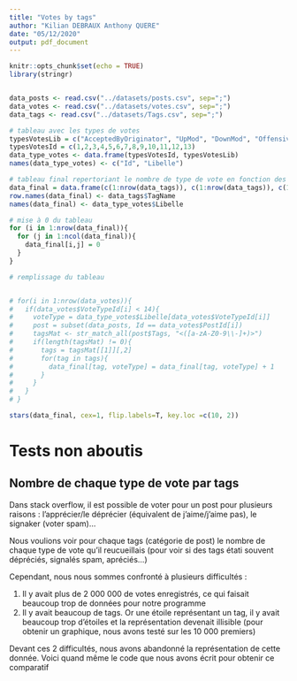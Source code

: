 ```yaml
---
title: "Votes by tags"
author: "Kilian DEBRAUX Anthony QUERE"
date: "05/12/2020"
output: pdf_document
---
```


```r
knitr::opts_chunk$set(echo = TRUE)
library(stringr)


data_posts <- read.csv("../datasets/posts.csv", sep=";")
data_votes <- read.csv("../datasets/votes.csv", sep=";")
data_tags <- read.csv("../datasets/Tags.csv", sep=";")

# tableau avec les types de votes
typesVotesLib = c("AcceptedByOriginator", "UpMod", "DownMod", "Offensive", "Favorite", "Close", "Reopen", "BountyStart", "BountyClose", "Deletion", "Undeletion", "Spam", "InformModerator")
typesVotesId = c(1,2,3,4,5,6,7,8,9,10,11,12,13)
data_type_votes <- data.frame(typesVotesId, typesVotesLib)
names(data_type_votes) <- c("Id", "Libelle")

# tableau final repertoriant le nombre de type de vote en fonction des tags
data_final = data.frame(c(1:nrow(data_tags)), c(1:nrow(data_tags)), c(1:nrow(data_tags)), c(1:nrow(data_tags)), c(1:nrow(data_tags)), c(1:nrow(data_tags)), c(1:nrow(data_tags)), c(1:nrow(data_tags)), c(1:nrow(data_tags)), c(1:nrow(data_tags)), c(1:nrow(data_tags)), c(1:nrow(data_tags)), c(1:nrow(data_tags)))
row.names(data_final) <- data_tags$TagName
names(data_final) <- data_type_votes$Libelle

# mise à 0 du tableau
for (i in 1:nrow(data_final)){
  for (j in 1:ncol(data_final)){
    data_final[i,j] = 0
  }
}

```

```r
# remplissage du tableau


# for(i in 1:nrow(data_votes)){
#   if(data_votes$VoteTypeId[i] < 14){
#     voteType = data_type_votes$Libelle[data_votes$VoteTypeId[i]]
#     post = subset(data_posts, Id == data_votes$PostId[i])
#     tagsMat <- str_match_all(post$Tags, "<([a-zA-Z0-9\\-]+)>")
#     if(length(tagsMat) != 0){
#       tags = tagsMat[[1]][,2]
#       for(tag in tags){
#         data_final[tag, voteType] = data_final[tag, voteType] + 1
#       }
#     }
#   }
# }
```

```r
stars(data_final, cex=1, flip.labels=T, key.loc =c(10, 2))
```

# Tests non aboutis

## Nombre de chaque type de vote par tags

Dans stack overflow, il est possible de voter pour un post pour plusieurs raisons : l'apprécier/le déprécier (équivalent de j'aime/j'aime pas), le signaker (voter spam)...

Nous voulions voir pour chaque tags (catégorie de post) le nombre de chaque type de vote qu'il reucueillais (pour voir si des tags étati souvent dépréciés, signalés spam, apréciés...)  

Cependant, nous nous sommes confronté à plusieurs difficultés : 

1. Il y avait plus de 2 000 000 de votes enregistrés, ce qui faisait beaucoup trop de données pour notre programme
2. Il y avait beaucoup de tags. Or une étoile représentant un tag, il y avait beaucoup trop d'étoiles et la représentation devenait illisible (pour obtenir un graphique, nous avons testé sur les 10 000 premiers)

Devant ces 2 difficultés, nous avons abandonné la représentation de cette donnée. Voici quand même le code que nous avons écrit pour obtenir ce comparatif
